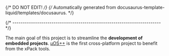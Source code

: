 {/* DO NOT EDIT! */}
{/* Automatically generated from docusaurus-template-liquid/templates/docusaurus. */}

{/* ------------------------------------------------------------------------ */}

The main goal of this project is to streamline the **development of embedded projects**.
[µOS++](http://micro-os-plus.github.io) is the first cross-platform
project to benefit from the xPack tools.
